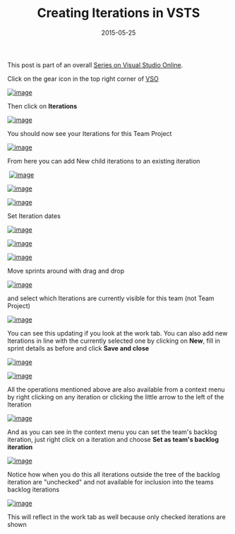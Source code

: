 ﻿---
title: 'Creating Iterations in VSTS'
date: 2015-05-25
tags: ['VSTS / TFS', 'VSTS Series', 'Visual Studio Team Services']
draft: false
summary: 'This post is part of an overall Series on Visual Studio Online.'
---


This post is part of an overall [Series on Visual Studio Online](https://gordonbeeming.com/blog/series/Visual-Studio-Online).
 
Click on the gear icon in the top right corner of [VSO](https://www.visualstudio.com/en-us/products/what-is-visual-studio-online-vs)
 
[![image](https://gordonbeeming.com/blog/binaries/stream/image-jpg/image/1000/0/d9e0ebbe3c01990aac6381f178260a1cf1043a0a/b76ac6d5-d7dc-4957-bc08-cde5d8dcf713.png "image")](https://gordonbeeming.com/blog/binaries/stream/image-jpg/image/1000/0/eff5738c73a4c2da501bf6464f2082f34c1690c2/6f00f832-2a50-40cb-976a-79327b6c0232.png) 
 
Then click on **Iterations**
 
[![image](https://gordonbeeming.com/blog/binaries/stream/image-jpg/image/1000/0/54933f6c3ca071c9bbc81b9384c579c734534791/2145ef23-b0ed-4c08-b49f-20ec6d7c3ca0.png "image")](https://gordonbeeming.com/blog/binaries/stream/image-jpg/image/1000/0/f92d1268fe5e394a2084e344c5ad6f65fbb8a4ff/8ac32a00-7e1a-4b76-842e-eda102d59d01.png) 
 
You should now see your Iterations for this Team Project
 
[![image](https://gordonbeeming.com/blog/binaries/stream/image-jpg/image/1000/0/c2b298676905b0b4b989f09b4aace3b0f6033a4d/2b7e7b9f-7dcc-431f-b750-904c289b9b6d.png "image")](https://gordonbeeming.com/blog/binaries/stream/image-jpg/image/1000/0/c2f45f485154ee25f3f0b49618c8efbeb78d7f41/7cc3bb3b-6a43-406b-9e79-ff8d23fcaecc.png) 
 
From here you can add New child iterations to an existing iteration
 
 [![image](https://gordonbeeming.com/blog/binaries/stream/image-jpg/image/1000/0/67c5c020ab8f27f0188266b08d08b1999b37f9a4/d8d357b2-7da6-4cae-8325-3919964b91a1.png "image")](https://gordonbeeming.com/blog/binaries/stream/image-jpg/image/1000/0/3c1c0cd98cb6333946428795339078ada1c3a3bc/1a792516-2fce-4683-8c74-1e620e2c3f42.png) 
 
[![image](https://gordonbeeming.com/blog/binaries/stream/image-jpg/image/1000/0/6b8f87335601dd541fed83a4aa56fc4f48ec4f26/c9d33dfa-5f46-4be3-ba81-0d53d22b4bc6.png "image")](https://gordonbeeming.com/blog/binaries/stream/image-jpg/image/1000/0/f80e8da15f35e985f8f52b1bcd2514ec31ec9b8b/727abbe2-f1a5-41dd-9d30-b2e4e06ee3c7.png) 
 
[![image](https://gordonbeeming.com/blog/binaries/stream/image-jpg/image/1000/0/884051d1370f02902ed6b4cae372338d9f1ab989/7850407c-0505-4d74-9157-046b751e0d2f.png "image")](https://gordonbeeming.com/blog/binaries/stream/image-jpg/image/1000/0/080713b1843b770fbf3b7621141d39aafe94fb5b/94f72f3c-aada-474a-a41b-0f12bb3d94bf.png) 
 
Set Iteration dates
 
[![image](https://gordonbeeming.com/blog/binaries/stream/image-jpg/image/1000/0/463cc678a4b09895688ab9dd906c0d2cce74b1eb/cae0871e-044f-4677-a4fa-0fdf98d79c9e.png "image")](https://gordonbeeming.com/blog/binaries/stream/image-jpg/image/1000/0/e05a164f552fbf005cf08216a197d663419bb9bb/516ad552-4534-4f16-b63c-a498a20d10db.png) 
 
[![image](https://gordonbeeming.com/blog/binaries/stream/image-jpg/image/1000/0/d40c13652707e88407dd4389dd1253f2556ccbc1/aa517d23-19e3-492b-91ed-cd7c07efb26c.png "image")](https://gordonbeeming.com/blog/binaries/stream/image-jpg/image/1000/0/eba6764aea44b13262814719f6c1dc4225ba06af/4ed07ac4-526e-4554-a145-eae374c51622.png) 
       
[![image](https://gordonbeeming.com/blog/binaries/stream/image-jpg/image/1000/0/80b96f4336c1c3f84ce60de6ddc9eed5d965fb09/41a3c485-33f0-40f5-bfbd-3eef0fb75c5b.png "image")](https://gordonbeeming.com/blog/binaries/stream/image-jpg/image/1000/0/23d076d0834047de7f0ae1a70ff0a583200ba552/8c9cf454-0d0c-4379-bc92-08fe7d827b3f.png) 
 
Move sprints around with drag and drop
 
[![image](https://gordonbeeming.com/blog/binaries/stream/image-jpg/image/1000/0/4d5b153fa7ebb3606d641e7a47f0f98a323f37a4/c95df0c6-fff0-4a48-a123-748dce78d078.png "image")](https://gordonbeeming.com/blog/binaries/stream/image-jpg/image/1000/0/31e390fae7154892f9c897bf25c3eaf3a3644e7b/5e3ae7c0-3bdf-4edb-8b43-af9905620545.png) 
 
and select which Iterations are currently visible for this team (not Team Project)
 
[![image](https://gordonbeeming.com/blog/binaries/stream/image-jpg/image/1000/0/db7608b6de614f15f5b5df3762080d6bf01dc4eb/26e438a1-0293-435c-8019-dd714d103398.png "image")](https://gordonbeeming.com/blog/binaries/stream/image-jpg/image/1000/0/949be4294d507c75c2574e3f3c6b7e3b9bf1566d/bf905bab-18f1-4a49-bbae-81683f879488.png) 
 
You can see this updating if you look at the work tab. You can also add new Iterations in line with the currently selected one by clicking on **New**, fill in sprint details as before and click **Save and close**
 
[![image](https://gordonbeeming.com/blog/binaries/stream/image-png/image/1000/0/c3f37c6be1c7035a7c8e5bc9badbf47638ebb840/3e0c21d8-8cea-48fb-8423-93b0076c4f17.png "image")](https://gordonbeeming.com/blog/binaries/stream/image-png/image/1000/0/66a3f3c0a1b12fec9c451cbfbb5a7ebc912d0926/d280d00f-fa1d-451e-a030-5d2dc613ceb5.png) 
 
[![image](https://gordonbeeming.com/blog/binaries/stream/image-jpg/image/1000/0/2ed1865f6b4eba6c7aef135165f7e229a5ef23ec/e9bb1b16-6e79-4923-995f-a0d33964a95a.png "image")](https://gordonbeeming.com/blog/binaries/stream/image-jpg/image/1000/0/cc907ebc9806cdb514a426039af8f74078502d01/a71fe177-e567-477b-8485-0a769dd351fa.png) 
 
All the operations mentioned above are also available from a context menu by right clicking on any iteration or clicking the little arrow to the left of the Iteration
 
[![image](https://gordonbeeming.com/blog/binaries/stream/image-jpg/image/1000/0/5093e8583ae34208b4a65cf2a1e1b916472858cf/3c7006dd-a9f0-4fdf-a7fb-68e79eae6e0c.png "image")](https://gordonbeeming.com/blog/binaries/stream/image-jpg/image/1000/0/e94cb6414b271f2f2efb8b0300afc2915d51a406/9356b45e-c13c-43f2-9f38-e28dc3dc90d8.png) 
 
And as you can see in the context menu you can set the team's backlog iteration, just right click on a iteration and choose **Set as team's backlog iteration**
 
[![image](https://gordonbeeming.com/blog/binaries/stream/image-jpg/image/1000/0/2eaec98698c4f0c409d5ca3455cf4f93d1775850/639d32f2-6404-4937-ae5b-331f74975a7a.png "image")](https://gordonbeeming.com/blog/binaries/stream/image-jpg/image/1000/0/bf5db68fcd636c8a53240f77806fb328700d8ad2/ed25c218-be8a-4007-96e2-13d64caa1bb1.png) 
 
Notice how when you do this all iterations outside the tree of the backlog iteration are "unchecked" and not available for inclusion into the teams backlog iterations
 
[![image](https://gordonbeeming.com/blog/binaries/stream/image-jpg/image/1000/0/f618b1f7423527ed8a67af5262a93a990d484a88/37b0e4e0-9ff2-4a8a-8829-b5fe5fd71efd.png "image")](https://gordonbeeming.com/blog/binaries/stream/image-jpg/image/1000/0/ac04e5e458116e6749b6bc5c91013b3d612e122a/e5a0d736-7388-41ea-bc14-a25376a5d5fd.png) 
 
This will reflect in the work tab as well because only checked iterations are shown


